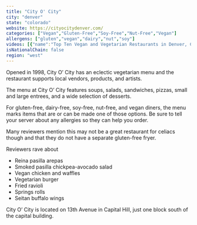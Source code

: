 ```yaml
---
title: "City O' City"
city: "denver"
state: "colorado"
website: https://cityocitydenver.com/
categories: ["Vegan","Gluten-Free","Soy-Free","Nut-Free","Vegan"]
allergens: ["gluten","vegan","dairy","nut","soy"]
videos: [{"name":"Top Ten Vegan and Vegetarian Restaurants in Denver, Colorado","url":"https://www.youtube.com/watch?v=HobDYv0mynY"}]
isNationalChain: false
region: "west"
---
```

Opened in 1998, City O’ City has an eclectic vegetarian menu and the restaurant supports local vendors, products, and artists. 

The menu at City O’ City features soups, salads, sandwiches, pizzas, small and large entrees, and a wide selection of desserts.

For gluten-free, dairy-free, soy-free, nut-free, and vegan diners, the menu marks items that are or can be made one of those options. Be sure to tell your server about any allergies so they can help you order.

Many reviewers mention this may not be a great restaurant for celiacs though and that they do not have a separate gluten-free fryer. 

Reviewers rave about
* Reina pasilla arepas
* Smoked pasilla chickpea-avocado salad
* Vegan chicken and waffles
* Vegetarian burger
* Fried ravioli
* Springs rolls
* Seitan buffalo wings

City O’ City is located on 13th Avenue in Capital Hill, just one block south of the capital building.

